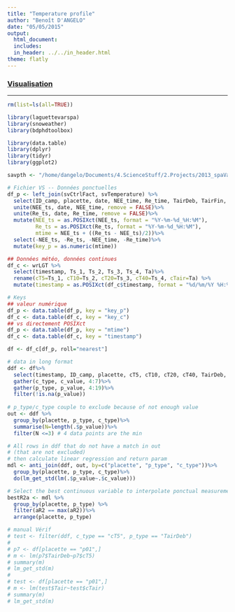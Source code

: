 ```yaml
---
title: "Temperature profile"
author: "Benoît D'ANGELO"
date: "05/05/2015"
output:
  html_document:
  includes:
  in_header: ../../in_header.html
theme: flatly
---
```

  
<h3><a href="../../vis_toc.html"> Visualisation </a></h3>
***

```r
rm(list=ls(all=TRUE))

library(laguettevarspa)
library(snoweather)
library(bdphdtoolbox)

library(data.table)
library(dplyr)
library(tidyr)
library(ggplot2)

savpth <- "/home/dangelo/Documents/4.ScienceStuff/2.Projects/2013_spaVar_LG/graphs/data_treatment"

```

```r
# Fichier VS -- Données ponctuelles
df_p <- left_join(svCtrlFact, svTemperature) %>%
  select(ID_camp, placette, date, NEE_time, Re_time, TairDeb, TairFin, Tsurf, T5, T10, T15, T20, T25, T20, T30, T40, T50, T60, T70, T80, T90, T100, Tair)%>%
  unite(NEE_ts, date, NEE_time, remove = FALSE)%>%
  unite(Re_ts, date, Re_time, remove = FALSE)%>%
  mutate(NEE_ts = as.POSIXct(NEE_ts, format = "%Y-%m-%d_%H:%M"),
         Re_ts = as.POSIXct(Re_ts, format = "%Y-%m-%d_%H:%M"),
         mtime = NEE_ts + ((Re_ts - NEE_ts)/2))%>%
  select(-NEE_ts, -Re_ts, -NEE_time, -Re_time)%>%
  mutate(key_p = as.numeric(mtime))

## Données météo, données continues
df_c <- wrLGT %>%
  select(timestamp, Ts_1, Ts_2, Ts_3, Ts_4, Ta)%>%
  rename(cT5=Ts_1, cT10=Ts_2, cT20=Ts_3, cT40=Ts_4, cTair=Ta) %>%
  mutate(timestamp = as.POSIXct(df_c$timestamp, format = "%d/%m/%Y %H:%M"), key_c = as.numeric(df_c$timestamp))

# Keys
## valeur numérique 
df_p <- data.table(df_p, key = "key_p")
df_c <- data.table(df_c, key = "key_c")
## vs directement POSIXct
df_p <- data.table(df_p, key = "mtime")
df_c <- data.table(df_c, key = "timestamp")

df <- df_c[df_p, roll="nearest"]
```


```r
# data in long format
ddf <- df%>%
  select(timestamp, ID_camp, placette, cT5, cT10, cT20, cT40, TairDeb, TairFin, Tair, Tsurf, T5, T10, T15, T20, T30, T40, T50, T60, T70, T80, T90, T100)%>%
  gather(c_type, c_value, 4:7)%>%
  gather(p_type, p_value, 4:19)%>%
  filter(!is.na(p_value))
  
# p_type/c_type couple to exclude because of not enough value
out <- ddf %>%
  group_by(placette, p_type, c_type)%>%
  summarise(N=length(.$p_value))%>%
  filter(N <=3) # 4 data points are the min

# All rows in ddf that do not have a match in out 
# (that are not excluded)
# then calculate linear regression and return param
mdl <- anti_join(ddf, out, by=c("placette", "p_type", "c_type"))%>%
  group_by(placette, p_type, c_type)%>%
  do(lm_get_std(lm(.$p_value~.$c_value)))

# Select the best continuous variable to interpolate ponctual measurements
bestR2a <- mdl %>%
  group_by(placette, p_type) %>%
  filter(aR2 == max(aR2))%>%
  arrange(placette, p_type)

# manual Vérif
# test <- filter(ddf, c_type == "cT5", p_type == "TairDeb")
# 
# p7 <- df[placette == "p01",]
# m <- lm(p7$TairDeb~p7$cT5)
# summary(m)
# lm_get_std(m)
# 
# test <- df[placette == "p01",]
# m <- lm(test$Tair~test$cTair)
# summary(m)
# lm_get_std(m)
```
